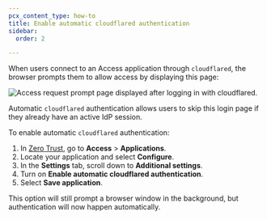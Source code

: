 ```yaml
---
pcx_content_type: how-to
title: Enable automatic cloudflared authentication
sidebar:
  order: 2

---
```


When users connect to an Access application through `cloudflared`, the browser prompts them to allow access by displaying this page:

![Access request prompt page displayed after logging in with cloudflared.](~/assets/images/cloudflare-one/applications/non-http/access-screen.png)

Automatic `cloudflared` authentication allows users to skip this login page if they already have an active IdP session.

To enable automatic `cloudflared` authentication:

1. In [Zero Trust](https://one.dash.cloudflare.com), go to **Access** > **Applications**.
2. Locate your application and select **Configure**.
3. In the **Settings** tab, scroll down to **Additional settings**.
4. Turn on **Enable automatic cloudflared authentication**.
5. Select **Save application**.

This option will still prompt a browser window in the background, but authentication will now happen automatically.
